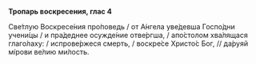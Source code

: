 **Тропарь воскресения, глас 4**

Све́тлую Воскресе́ния про́поведь / от А́нгела уве́девша Госпо́дни учени́цы / и пра́деднее осужде́ние отве́ргша, / апо́столом хва́лящася глаго́лаху: / испрове́ржеся смерть, / воскре́се Христо́с Бог, // да́руяй мíрови ве́лию ми́лость.
